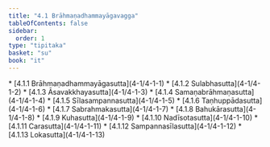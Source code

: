```yaml
---
title: "4.1 Brāhmaṇadhammayāgavagga"
tableOfContents: false
sidebar:
  order: 1
type: "tipitaka"
basket: "su"
book: "it"
---
```



<DynamicBreadcrumb />



<TableOfContents book="it" section="4.1">
* [4.1.1 Brāhmaṇadhammayāgasutta](4-1/4-1-1)
* [4.1.2 Sulabhasutta](4-1/4-1-2)
* [4.1.3 Āsavakkhayasutta](4-1/4-1-3)
* [4.1.4 Samaṇabrāhmaṇasutta](4-1/4-1-4)
* [4.1.5 Sīlasampannasutta](4-1/4-1-5)
* [4.1.6 Taṇhuppādasutta](4-1/4-1-6)
* [4.1.7 Sabrahmakasutta](4-1/4-1-7)
* [4.1.8 Bahukārasutta](4-1/4-1-8)
* [4.1.9 Kuhasutta](4-1/4-1-9)
* [4.1.10 Nadīsotasutta](4-1/4-1-10)
* [4.1.11 Carasutta](4-1/4-1-11)
* [4.1.12 Sampannasīlasutta](4-1/4-1-12)
* [4.1.13 Lokasutta](4-1/4-1-13)
</TableOfContents>